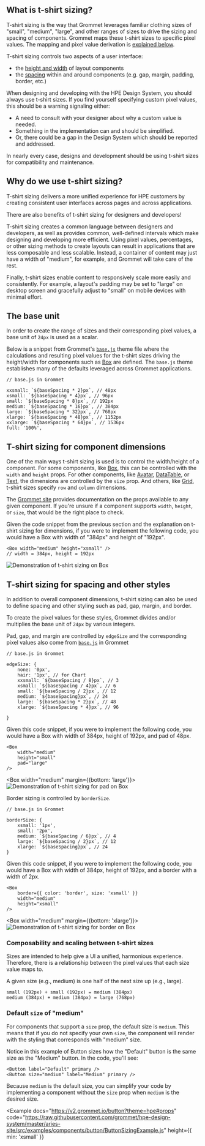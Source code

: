 
## What is t-shirt sizing?

T-shirt sizing is the way that Grommet leverages familiar clothing sizes of "small", "medium", "large", and other ranges of sizes to drive the sizing and spacing of components. Grommet maps these t-shirt sizes to specific pixel values. The mapping and pixel value derivation is [explained below](/foundation/tshirt-sizing#the-base-unit).

T-shirt sizing controls two aspects of a user interface: 
- the [height and width](/foundation/tshirt-sizing#t-shirt-sizing-for-component-dimensions) of layout components
- the [spacing](/foundation/tshirt-sizing#t-shirt-sizing-for-spacing-and-other-styles) within and around components (e.g. gap, margin, padding, border, etc.)

When designing and developing with the HPE Design System, you should always use t-shirt sizes. If you find yourself specifying custom pixel values, this should be a warning signaling either:
- A need to consult with your designer about why a custom value is needed. 
- Something in the implementation can and should be simplified.
- Or, there could be a gap in the Design System which should be reported and addressed.

In nearly every case, designs and development should be using t-shirt sizes for compatibility and maintenance.

## Why do we use t-shirt sizing?

T-shirt sizing delivers a more unified experience for HPE customers by creating consistent user interfaces across pages and across applications.

There are also benefits of t-shirt sizing for designers and developers!

T-shirt sizing creates a common language between designers and developers, as well as provides common, well-defined intervals which make designing and developing more efficient.
Using pixel values, percentages, or other sizing methods to create layouts can result in applications that are less composable and less scalable. Instead, a container of content may just have a width of "medium", for example, and Grommet will take care of the rest.

Finally, t-shirt sizes enable content to responsively scale more easily and consistently. For example, a layout's padding may be set to "large" on desktop screen and gracefully adjust to "small" on mobile devices with minimal effort.

## The base unit

In order to create the range of sizes and their corresponding pixel values, a base unit of `24px` is used as a scalar.

Below is a snippet from Grommet's [`base.js`](https://github.com/grommet/grommet/blob/master/src/js/themes/base.js) theme file where the calculations and resulting pixel values for the t-shirt sizes driving the height/width for components such as [Box](/components/box) are defined. The `base.js` theme establishes many of the defaults leveraged across Grommet applications.

```
// base.js in Grommet

xxsmall: `${baseSpacing * 2}px`, // 48px
xsmall: `${baseSpacing * 4}px`, // 96px
small: `${baseSpacing * 8}px`, // 192px
medium: `${baseSpacing * 16}px`, // 384px
large: `${baseSpacing * 32}px`, // 768px
xlarge: `${baseSpacing * 48}px`, // 1152px
xxlarge: `${baseSpacing * 64}px`, // 1536px
full: '100%',
```

## T-shirt sizing for component dimensions

One of the main ways t-shirt sizing is used is to control the width/height of a component. For some components, like [Box](/components/box), this can be controlled with the `width` and `height` props. For other components, like [Avatar](https://v2.grommet.io/avatar?theme=hpe), [DataTable](/components/datatable), or [Text](/foundation/typography#text), the dimensions are controlled by the `size` prop. And others, like [Grid](/components/grid), t-shirt sizes specify `row` and `column` dimensions.

The [Grommet site](https://v2.grommet.io/) provides documentation on the props available to any given component. If you're unsure if a component supports `width`, `height`, or `size`, that would be the right place to check.

Given the code snippet from the previous section and the explanation on t-shirt sizing for dimensions, if you were to implement the following code, you would have a Box with width of "384px" and height of "192px".

```
<Box width="medium" height="xsmall" />
// width = 384px, height = 192px
```

<Box width="xlarge">
  <Image src="/box-sizing.png" alt="Demonstration of t-shirt sizing on Box" />
</Box>

## T-shirt sizing for spacing and other styles

In addition to overall component dimensions, t-shirt sizing can also be used to define spacing and other styling such as pad, gap, margin, and border.

To create the pixel values for these styles, Grommet divides and/or multiplies the base unit of `24px` by various integers.

Pad, gap, and margin are controlled by `edgeSize` and the corresponding pixel values also come from [`base.js`](https://github.com/grommet/grommet/blob/master/src/js/themes/base.js) in Grommet

```
// base.js in Grommet

edgeSize: {
    none: '0px',
    hair: '1px', // for Chart
    xxsmall: `${baseSpacing / 8}px`, // 3
    xsmall: `${baseSpacing / 4}px`, // 6
    small: `${baseSpacing / 2}px`, // 12
    medium: `${baseSpacing}px`, // 24
    large: `${baseSpacing * 2}px`, // 48
    xlarge: `${baseSpacing * 4}px`, // 96

}
```

Given this code snippet, if you were to implement the following code, you would have a Box with width of 384px, height of 192px, and pad of 48px.

```
<Box
    width="medium"
    height="small"
    pad="large"
/>
```

<Box width="medium" margin={{bottom: 'large'}}>
  <Image
    src="/edge-sizing.png"
    alt="Demonstration of t-shirt sizing for pad on Box"
  />
</Box>

Border sizing is controlled by `borderSize`.

```
// base.js in Grommet

borderSize: {
    xsmall: '1px',
    small: '2px',
    medium: `${baseSpacing / 6}px`, // 4
    large: `${baseSpacing / 2}px`, // 12
    xlarge: `${baseSpacing}px`, // 24
}
```

Given this code snippet, if you were to implement the following code, you would have a Box with width of 384px, height of 192px, and a border with a width of 2px.

```
<Box 
    border={{ color: 'border', size: 'xsmall' }}
    width="medium"
    height="xsmall" 
/>
```

<Box width="medium" margin={{bottom: 'xlarge'}}>
  <Image
    src="/border-sizing.png"
    alt="Demonstration of t-shirt sizing for border on Box"
  />
</Box>

### Composability and scaling between t-shirt sizes

Sizes are intended to help give a UI a unified, harmonious experience. Therefore, there is a relationship between the pixel values that each size value maps to.

A given size (e.g., medium) is one half of the next size up (e.g., large).

```
small (192px) + small (192px) = medium (384px)
medium (384px) + medium (384px) = large (768px)
```

### Default `size` of "medium"

For components that support a `size` prop, the default size is `medium`. This means that if you do not specify your own `size`, the component will render with the styling that corresponds with "medium" size.

Notice in this example of Button sizes how the "Default" button is the same size as the "Medium" button. In the code, you'll see:

```
<Button label="Default" primary />
<Button size="medium" label="Medium" primary />
```

Because `medium` is the default size, you can simplify your code by implementing a component without the `size` prop when `medium` is the desired size.

<Example
  docs="https://v2.grommet.io/button?theme=hpe#props"
  code="https://raw.githubusercontent.com/grommet/hpe-design-system/master/aries-site/src/examples/components/button/ButtonSizingExample.js"
  height={{ min: 'xsmall' }}
>
  <ButtonSizingExample />
</Example>
